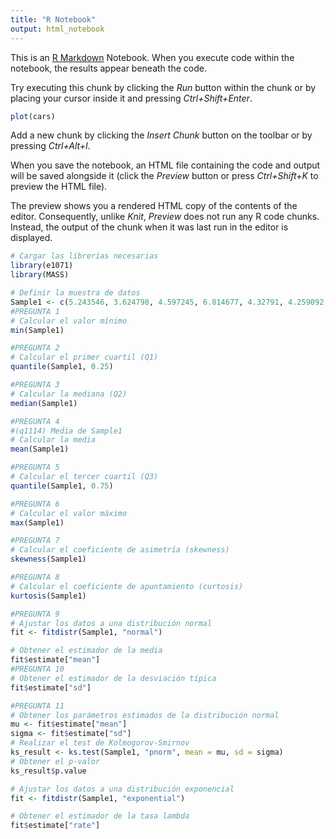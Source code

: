 ```yaml
---
title: "R Notebook"
output: html_notebook
---
```


This is an [R Markdown](http://rmarkdown.rstudio.com) Notebook. When you execute code within the notebook, the results appear beneath the code. 

Try executing this chunk by clicking the *Run* button within the chunk or by placing your cursor inside it and pressing *Ctrl+Shift+Enter*. 

```r
plot(cars)
```

Add a new chunk by clicking the *Insert Chunk* button on the toolbar or by pressing *Ctrl+Alt+I*.

When you save the notebook, an HTML file containing the code and output will be saved alongside it (click the *Preview* button or press *Ctrl+Shift+K* to preview the HTML file).

The preview shows you a rendered HTML copy of the contents of the editor. Consequently, unlike *Knit*, *Preview* does not run any R code chunks. Instead, the output of the chunk when it was last run in the editor is displayed.
```r
# Cargar las librerías necesarias
library(e1071)
library(MASS)

# Definir la muestra de datos
Sample1 <- c(5.243546, 3.624798, 4.597245, 6.814677, 4.32791, 4.259092, 5.952399, 5.114901, 4.316348, 3.831358, 6.958219, 4.113977, 6.531121, 4.84677, 7.125954, 6.052483, 5.057894, 5.444031, 3.220108, 4.597651)
#PREGUNTA 1
# Calcular el valor mínimo
min(Sample1)
```



```r
#PREGUNTA 2
# Calcular el primer cuartil (Q1)
quantile(Sample1, 0.25)
```



```r
#PREGUNTA 3
# Calcular la mediana (Q2)
median(Sample1)
```



```r
#PREGUNTA 4
#(q1114) Media de Sample1
# Calcular la media 
mean(Sample1)
```



```r
#PREGUNTA 5
# Calcular el tercer cuartil (Q3)
quantile(Sample1, 0.75)
```



```r
#PREGUNTA 6
# Calcular el valor máximo
max(Sample1)
```


```r
#PREGUNTA 7
# Calcular el coeficiente de asimetría (skewness)
skewness(Sample1)
```
```r
#PREGUNTA 8
# Calcular el coeficiente de apuntamiento (curtosis)
kurtosis(Sample1)
```


```r
#PREGUNTA 9
# Ajustar los datos a una distribución normal
fit <- fitdistr(Sample1, "normal")

# Obtener el estimador de la media
fit$estimate["mean"]
#PREGUNTA 10
# Obtener el estimador de la desviación típica
fit$estimate["sd"]
```

```r
#PREGUNTA 11
# Obtener los parámetros estimados de la distribución normal
mu <- fit$estimate["mean"]
sigma <- fit$estimate["sd"]
# Realizar el test de Kolmogorov-Smirnov
ks_result <- ks.test(Sample1, "pnorm", mean = mu, sd = sigma)
# Obtener el p-valor
ks_result$p.value
```

```r
# Ajustar los datos a una distribución exponencial
fit <- fitdistr(Sample1, "exponential")

# Obtener el estimador de la tasa lambda
fit$estimate["rate"]
```






